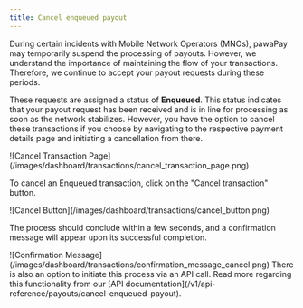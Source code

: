 ```yaml
---
title: Cancel enqueued payout
---
```


During certain incidents with Mobile Network Operators (MNOs), pawaPay may temporarily suspend the processing of payouts. However, we understand the importance of maintaining the flow of your transactions. Therefore, we continue to accept your payout requests during these periods.

These requests are assigned a status of **Enqueued**. This status indicates that your payout request has been received and is in line for processing as soon as the network stabilizes. However, you have the option to cancel these transactions if you choose by navigating to the respective payment details page and initiating a cancellation from there.

<Frame>
    ![Cancel Transaction Page](/images/dashboard/transactions/cancel_transaction_page.png)
</Frame>

To cancel an Enqueued transaction, click on the "Cancel transaction" button.

<Frame>
    ![Cancel Button](/images/dashboard/transactions/cancel_button.png)
</Frame>

The process should conclude within a few seconds, and a confirmation message will appear upon its successful completion.

<Frame>
    ![Confirmation Message](/images/dashboard/transactions/confirmation_message_cancel.png)
</Frame>

<Tip>
    There is also an option to initiate this process via an API call. 
    Read more regarding this functionality from our [API documentation](/v1/api-reference/payouts/cancel-enqueued-payout).
</Tip>